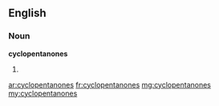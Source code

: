 ==English==

===Noun===
'''cyclopentanones'''

# {{plural of|cyclopentanone}}

[[ar:cyclopentanones]]
[[fr:cyclopentanones]]
[[mg:cyclopentanones]]
[[my:cyclopentanones]]